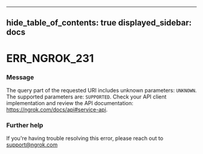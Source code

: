 

---
hide_table_of_contents: true
displayed_sidebar: docs
---


# ERR_NGROK_231

### Message
The query part of the requested URI includes unknown parameters: `UNKNOWN`. The supported parameters are: `SUPPORTED`. Check your API client implementation and review the API documentation: https://ngrok.com/docs/api#service-api.

<ErrorDetails />



### Further help
If you're having trouble resolving this error, please reach out to [support@ngrok.com](mailto:support@ngrok.com?subject=Help%20with%20ERR_NGROK_231)


